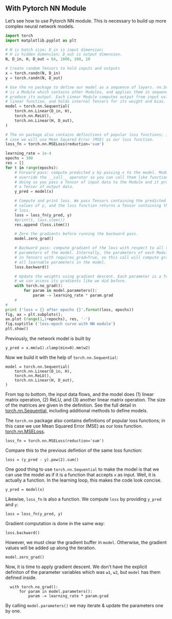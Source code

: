 



## With Pytorch NN Module

Let's see how to use Pytorch NN module. This is necessary to build up more complex neural network models.


```python
import torch
import matplotlib.pyplot as plt

# N is batch size; D_in is input dimension;
# H is hidden dimension; D_out is output dimension.
N, D_in, H, D_out = 64, 1000, 100, 10

# Create random Tensors to hold inputs and outputs
x = torch.randn(N, D_in)
y = torch.randn(N, D_out)

# Use the nn package to define our model as a sequence of layers. nn.Sequential
# is a Module which contains other Modules, and applies them in sequence to
# produce its output. Each Linear Module computes output from input using a
# linear function, and holds internal Tensors for its weight and bias.
model = torch.nn.Sequential(
    torch.nn.Linear(D_in, H),
    torch.nn.ReLU(),
    torch.nn.Linear(H, D_out),
)

# The nn package also contains definitions of popular loss functions; in this
# case we will use Mean Squared Error (MSE) as our loss function.
loss_fn = torch.nn.MSELoss(reduction='sum')

learning_rate = 1e-4
epochs = 300
res = []
for t in range(epochs):
    # Forward pass: compute predicted y by passing x to the model. Module objects
    # override the __call__ operator so you can call them like functions. When
    # doing so you pass a Tensor of input data to the Module and it produces
    # a Tensor of output data.
    y_pred = model(x)

    # Compute and print loss. We pass Tensors containing the predicted and true
    # values of y, and the loss function returns a Tensor containing the
    # loss.
    loss = loss_fn(y_pred, y)
    #print(t, loss.item())
    res.append (loss.item())

    # Zero the gradients before running the backward pass.
    model.zero_grad()

    # Backward pass: compute gradient of the loss with respect to all the learnable
    # parameters of the model. Internally, the parameters of each Module are stored
    # in Tensors with requires_grad=True, so this call will compute gradients for
    # all learnable parameters in the model.
    loss.backward()

    # Update the weights using gradient descent. Each parameter is a Tensor, so
    # we can access its gradients like we did before.
    with torch.no_grad():
        for param in model.parameters():
            param -= learning_rate * param.grad
    #
#
print ('loss = {} after epochs {}'.format(loss, epochs))
fig, ax = plt.subplots();
ax.plot (range(1,1+epochs), res, '-')
fig.suptitle ('loss-epoch curve with NN module')
plt.show()
```

Previously, the network model is built by
```
y_pred = x.mm(w1).clamp(min=0).mm(w2)
```
Now we build it with the help of `torch.nn.Sequential`:
```
model = torch.nn.Sequential(
    torch.nn.Linear(D_in, H),
    torch.nn.ReLU(),
    torch.nn.Linear(H, D_out),
)
```
From top to bottom, the input data flows, and the model does (1) linear matrix operation, (2) ReLU, and (3) another linear matrix operation. The size of the matrices are given in the definition. See the full detail in [torch.nn.Sequential](https://pytorch.org/docs/stable/nn.html#sequential), including additional methods to define models.


The `torch.nn` package also contains definitions of popular loss functions; in this
case we use Mean Squared Error (MSE) as our loss function. [torch.nn.MSELoss](https://pytorch.org/docs/stable/nn.html#mseloss).
```
loss_fn = torch.nn.MSELoss(reduction='sum')
```
Compare this to the previous defintion of the same loss function:
```
loss = (y_pred - y).pow(2).sum()
```

One good thing to use `torch.nn.Sequential` to make the model is that we can use the model as if it is a function that accepts `x` as input. Well, it is actually a function. In the learning loop, this makes the code look concise.
```
y_pred = model(x)
```
Likewise, `loss_fn` is also a function. We compute `loss` by providing `y_pred` and `y`:
```
loss = loss_fn(y_pred, y)
```

Gradient computation is done in the same way:
```
loss.backward()
```
However, we must clear the gradient buffer in `model`. Otherwise, the gradient values will be added up along the iteration.
```
model.zero_grad()
```

Now, it is time to apply gradient descent. We don't have the explicit definiton of the parameter variables which was `w1`, `w2`, but `model` has them defined inside.
```
  with torch.no_grad():
      for param in model.parameters():
          param -= learning_rate * param.grad
```
By calling `model.parameters()` we may iterate & update the parameters one by one.